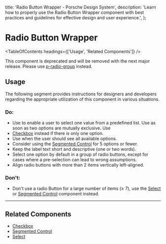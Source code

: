 
  title: 'Radio Button Wrapper - Porsche Design System',
  description:
    'Learn how to properly use the Radio Button Wrapper component with best practices and guidelines for effective design and user experience.',
};

# Radio Button Wrapper <ComponentStatus tagName="p-radio-button-wrapper"></ComponentStatus>

<TableOfContents headings={['Usage', 'Related Components']} />

<Notification heading="Deprecation hint" heading-tag="h2" state="error">
  This component is deprecated and will be removed with the next major release. Please use
  <a href="components/radio-group/">p-radio-group</a> instead.
</Notification>

## Usage

The following segment provides instructions for designers and developers regarding the appropriate utilization of this
component in various situations.

### Do:

- Use to enable a user to select one value from a predefined list. Use as soon as two options are mutually exclusive.
  Use
- [Checkbox](/components/checkbox) instead if there is only one option.
- Use when the user should see all available options.
- Consider using the [Segmented Control](/components/segmented-control) for 5 options or fewer.
- Keep the label text short and descriptive (one or two words).
- Select one option by default in a group of radio buttons, except for cases where a pre-selection can lead to wrong
  assumptions.
- Align radio buttons with more than 2 items vertically left-aligned.

### Don't:

- Don't use a radio Button for a large number of items (≥ 7), use the [Select](/components/select) or
  [Segmented Control](/components/segmented-control) component instead.

---

## Related Components

- [Checkbox](/components/checkbox)
- [Segmented Control](/components/segmented-control)
- [Select](/components/select)
